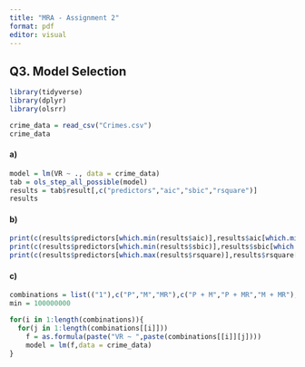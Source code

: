 ```yaml
---
title: "MRA - Assignment 2"
format: pdf
editor: visual
---
```


## Q3. Model Selection

```r
library(tidyverse)
library(dplyr)
library(olsrr)
```

```r
crime_data = read_csv("Crimes.csv")
crime_data
```

#### a)

```r
model = lm(VR ~ ., data = crime_data)
tab = ols_step_all_possible(model)
results = tab$result[,c("predictors","aic","sbic","rsquare")]
results
```

#### b)

```r
print(c(results$predictors[which.min(results$aic)],results$aic[which.min(results$aic)]))
print(c(results$predictors[which.min(results$sbic)],results$sbic[which.min(results$sbic)]))
print(c(results$predictors[which.max(results$rsquare)],results$rsquare[which.max(results$rsquare)]))
```

#### c)

```r
combinations = list(("1"),c("P","M","MR"),c("P + M","P + MR","M + MR"),c("P + M + MR"))
min = 100000000

for(i in 1:length(combinations)){
  for(j in 1:length(combinations[[i]]))
    f = as.formula(paste("VR ~ ",paste(combinations[[i]][j])))
    model = lm(f,data = crime_data)
}
```
